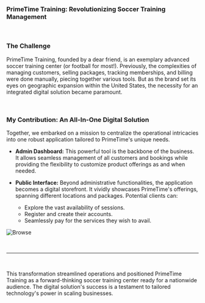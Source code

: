 ### PrimeTime Training: Revolutionizing Soccer Training Management

<br />

### The Challenge

PrimeTime Training, founded by a dear friend, is an exemplary advanced soccer training center (or football for most!). Previously, the complexities of managing customers, selling packages, tracking memberships, and billing were done manually, piecing together various tools. But as the brand set its eyes on geographic expansion within the United States, the necessity for an integrated digital solution became paramount.

<br />

### My Contribution: An All-In-One Digital Solution

Together, we embarked on a mission to centralize the operational intricacies into one robust application tailored to PrimeTime's unique needs.

- **Admin Dashboard:** This powerful tool is the backbone of the business. It allows seamless management of all customers and bookings while providing the flexibility to customize product offerings as and when needed.

- **Public Interface:** Beyond administrative functionalities, the application becomes a digital storefront. It vividly showcases PrimeTime's offerings, spanning different locations and packages. Potential clients can:
  - Explore the vast availability of sessions.
  - Register and create their accounts.
  - Seamlessly pay for the services they wish to avail.

![Browse](https://res.cloudinary.com/dch8jsjcf/image/upload/v1678824060/projects-images/primetimetraining-lg-1_kkzntf.png)

<br />

---

<br />

This transformation streamlined operations and positioned PrimeTime Training as a forward-thinking soccer training center ready for a nationwide audience. The digital solution's success is a testament to tailored technology's power in scaling businesses.
